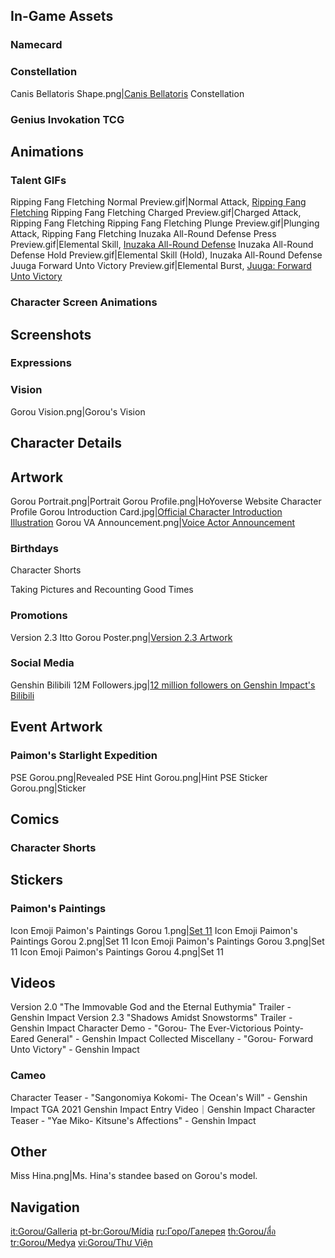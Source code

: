 {{CharacterTabs}}
{{TOC limit}}
==In-Game Assets==
{{Assets}}

===Namecard===
{{Assets/Namecard|Leisurely Hound|Gorou}}

===Constellation===
<gallery>Canis Bellatoris Shape.png|[[Canis Bellatoris]] Constellation</gallery>

===Genius Invokation TCG===
{{Main|Genius Invokation TCG}}
{{Genius Invokation TCG Cards by Featured Gallery}}

==Animations==
===Talent GIFs===
<gallery>
Ripping Fang Fletching Normal Preview.gif|Normal Attack, [[Ripping Fang Fletching]]
Ripping Fang Fletching Charged Preview.gif|Charged Attack, Ripping Fang Fletching
Ripping Fang Fletching Plunge Preview.gif|Plunging Attack, Ripping Fang Fletching
Inuzaka All-Round Defense Press Preview.gif|Elemental Skill, [[Inuzaka All-Round Defense]]
Inuzaka All-Round Defense Hold Preview.gif|Elemental Skill (Hold), Inuzaka All-Round Defense
Juuga Forward Unto Victory Preview.gif|Elemental Burst, [[Juuga: Forward Unto Victory]]
</gallery>

===Character Screen Animations===
{{Preview/CharacterAnimations}}

==Screenshots==
===Expressions===
{{Character Expression|Gorou|Default|Serious|Pensive}}

===Vision===
<gallery>Gorou Vision.png|Gorou's Vision</gallery>

==Character Details==
{{Files by Character Gallery|character=Gorou|Character Details}}

==Artwork==
<gallery>
Gorou Portrait.png|Portrait
Gorou Profile.png|HoYoverse Website Character Profile
Gorou Introduction Card.jpg|[https://twitter.com/GenshinImpact/status/1447757752932048904 Official Character Introduction Illustration]<!--2021-10-11-->
Gorou VA Announcement.png|[https://twitter.com/GenshinImpact/status/1469547495936176131 Voice Actor Announcement]<!--2021-12-11-->
</gallery>

===Birthdays===
{{Files by Character Gallery|Gorou Birthday Artwork|character = Gorou|not1=Character Shorts|not2=Taking Pictures and Recounting Good Times Images}}

;Character Shorts
{{Files by Character Gallery|Gorou Birthday Artwork|character = Gorou|not1=Character Birthday Artwork|not2=Taking Pictures and Recounting Good Times Images}}

;Taking Pictures and Recounting Good Times
{{Main|Taking Pictures and Recounting Good Times/Story/Gorou}}
{{Files by Character Gallery|Gorou Birthday Artwork|character = Gorou|not1=Character Shorts|not2=Character Birthday Artwork}}
<!--
===Holidays===
{{Files by Character Gallery|Holiday Artwork}}
-->
===Promotions===
<gallery>
Version 2.3 Itto Gorou Poster.png|[https://twitter.com/Genshin_7/status/1459138349386530825 Version 2.3 Artwork]
</gallery>

===Social Media===
<gallery>
Genshin Bilibili 12M Followers.jpg|[https://t.bilibili.com/678534524203696144 12 million followers on Genshin Impact's Bilibili] <!-- 2022-07-03-->
</gallery>

==Event Artwork==
===Paimon's Starlight Expedition===
{{Main|Paimon's Starlight Expedition}}
<gallery>
PSE Gorou.png|Revealed
PSE Hint Gorou.png|Hint
PSE Sticker Gorou.png|Sticker
</gallery>

==Comics==
===Character Shorts===
{{Files by Character Gallery|Character Shorts|character = Gorou|not1=Gorou Birthday Artwork}}

==Stickers==
===Paimon's Paintings===
{{Main|Paimon's Paintings}}
<gallery>
Icon Emoji Paimon's Paintings Gorou 1.png|[[Paimon's Paintings#Set 11|Set 11]]
Icon Emoji Paimon's Paintings Gorou 2.png|Set 11
Icon Emoji Paimon's Paintings Gorou 3.png|Set 11
Icon Emoji Paimon's Paintings Gorou 4.png|Set 11
</gallery>

==Videos==
<gallery>
Version 2.0 "The Immovable God and the Eternal Euthymia" Trailer - Genshin Impact
Version 2.3 "Shadows Amidst Snowstorms" Trailer - Genshin Impact
Character Demo - "Gorou- The Ever-Victorious Pointy-Eared General" - Genshin Impact
Collected Miscellany - "Gorou- Forward Unto Victory" - Genshin Impact
</gallery>

===Cameo===
<gallery>
Character Teaser - "Sangonomiya Kokomi- The Ocean's Will" - Genshin Impact
TGA 2021 Genshin Impact Entry Video｜Genshin Impact
Character Teaser - "Yae Miko- Kitsune's Affections" - Genshin Impact
</gallery>

==Other==
<gallery>
Miss Hina.png|Ms. Hina's standee based on Gorou's model.
</gallery>
<!--
==References==
{{Reflist}}
-->
==Navigation==
{{Character Navbox|link type=media}}

[[it:Gorou/Galleria]]
[[pt-br:Gorou/Mídia]]
[[ru:Горо/Галерея]]
[[th:Gorou/สื่อ]]
[[tr:Gorou/Medya]]
[[vi:Gorou/Thư Viện]]